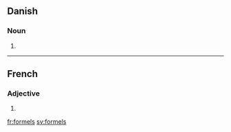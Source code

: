 ==Danish==

===Noun===
{{infl|da|noun form|g=c}}

# {{form of|genitive singular indefinite|formel|lang=da}}

----

==French==

===Adjective===
{{fr-adj-form|m|p}}

# {{form of|Masculine plural form|[[formel]]|lang=French}}

[[fr:formels]]
[[sv:formels]]
